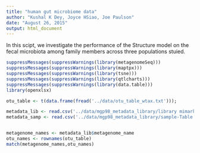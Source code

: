 ```yaml
---
title: "human gut microbiome data"
author: "Kushal K Dey, Joyce HSiao, Joe Paulson"
date: "August 26, 2015"
output: html_document
---
```


In this scipt, we investigate the performance of the Structure model on the fecal microbiota among family members across three populations stuied. 

```r
suppressMessages(suppressWarnings(library(metagenomeSeq)))
suppressMessages(suppressWarnings(library(maptpx)))
suppressMessages(suppressWarnings(library(tsne)))
suppressMessages(suppressWarnings(library(qtlcharts)))
suppressMessages(suppressWarnings(library(data.table)))
library(openxlsx)

otu_table <- t(data.frame(fread('../data/otu_table_wtax.txt')));

metadata_lib <- read.csv('../data/mgp98_metadata_library/library mimarks-survey-Table 1.csv');
metadata_samp <- read.csv('../data/mgp98_metadata_library/sample-Table 1.csv');


metagenome_names <- metadata_lib$metagenome_name
otu_names <- rownames(otu_table)
match(metagenome_names,otu_names)



```

